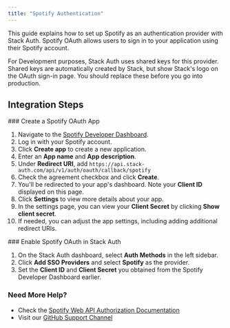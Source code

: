 ```yaml
---
title: "Spotify Authentication"
---
```


This guide explains how to set up Spotify as an authentication provider with Stack Auth. Spotify OAuth allows users to sign in to your application using their Spotify account.

<Info>
For Development purposes, Stack Auth uses shared keys for this provider. Shared keys are automatically created by Stack, but show Stack's logo on the OAuth sign-in page.
You should replace these before you go into production.
</Info>

## Integration Steps

<Steps>
  <Step>
  ### Create a Spotify OAuth App
  
  1. Navigate to the [Spotify Developer Dashboard](https://developer.spotify.com/dashboard/).
  2. Log in with your Spotify account.
  3. Click **Create app** to create a new application.
  4. Enter an **App name** and **App description**.
  5. Under **Redirect URI**, add `https://api.stack-auth.com/api/v1/auth/oauth/callback/spotify`
  6. Check the agreement checkbox and click **Create**.
  7. You'll be redirected to your app's dashboard. Note your **Client ID** displayed on this page.
  8. Click **Settings** to view more details about your app.
  9. In the settings page, you can view your **Client Secret** by clicking **Show client secret**.
  10. If needed, you can adjust the app settings, including adding additional redirect URIs.
  </Step>
  <Step>
  ### Enable Spotify OAuth in Stack Auth
  
  1. On the Stack Auth dashboard, select **Auth Methods** in the left sidebar.
  2. Click **Add SSO Providers** and select **Spotify** as the provider.
  3. Set the **Client ID** and **Client Secret** you obtained from the Spotify Developer Dashboard earlier.
  </Step>
</Steps>

### Need More Help?

- Check the [Spotify Web API Authorization Documentation](https://developer.spotify.com/documentation/general/guides/authorization/)
- Visit our [GitHub Support Channel](https://github.stack-auth.com)
